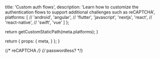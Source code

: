 
  title: 'Custom auth flows',
  description: 'Learn how to customize the authentication flows to support additional challenges such as reCAPTCHA',
  platforms: [
    // 'android',
    'angular',
    // 'flutter',
    'javascript',
    'nextjs',
    'react',
    // 'react-native',
    // 'swift',
    'vue'
  ]
};

  return getCustomStaticPath(meta.platforms);
}

  return {
    props: {
      meta,
    }
  };
}

{/* reCAPTCHA */}
{/* passwordless? */}
